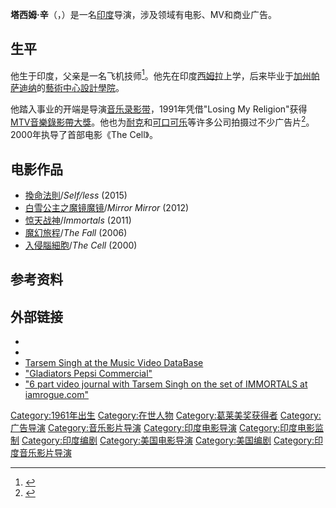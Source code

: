 {{noteTA
|G1=Movie
|G2=Show
|1=zh-tw:塔森·辛;zh-cn:塔西姆·辛;}}
{{Infobox person
| name            = 塔森·辛
| image           = Tarsem Singh at WonderCon 2011.jpg
| imagesize       =
| alt             =
| caption         = 2011年10月
| birth_name       = Tarsem Dhandwar Singh
| birth_date       = {{Birth date and age|1961|05|26}}
| birth_place      = 印度[[旁遮普邦|旁遮普邦]][[賈朗達爾|賈朗達爾]]
| othername       = Tarsem
| occupation      = 电影导演，监制，编剧
| yearsactive     = 1990年–现在
| spouse          =
| domesticpartner =
| website         = [http://www.tarsem.org www.tarsem.org]
}}

'''塔西姆·辛'''（{{lang-hi|Tarsem Dhandwar Singh}}，{{bd|1961年|5月26日||}}）是一名[[印度|印度]]导演，涉及领域有电影、MV和商业广告。

== 生平 ==
他生于印度，父亲是一名飞机技师<ref name="Patrick Goldstein">{{Cite web|url=http://articles.latimes.com/2007/jun/26/entertainment/et-goldstein26|title=A `Fall' no one wants to take|author=Patrick Goldstein|publisher=Los Angeles Times|accessdate=2011-10-17|archive-date=2016-03-03|archive-url=https://web.archive.org/web/20160303181022/http://articles.latimes.com/2007/jun/26/entertainment/et-goldstein26|dead-url=no}}</ref>。他先在印度[[西姆拉|西姆拉]]上学，后来毕业于[[加州|加州]][[帕萨迪纳_(加利福尼亚州)|帕萨迪纳]]的[[藝術中心設計學院|藝術中心設計學院]]。

他踏入事业的开端是导演[[音乐录影带|音乐录影带]]，1991年凭借"Losing My Religion"获得[[MTV音樂錄影帶大獎|MTV音樂錄影帶大獎]]。他也为[[耐克|耐克]]和[[可口可乐|可口可乐]]等许多公司拍摄过不少广告片<ref>{{Cite web|url=http://www.rediff.com/movies/2008/may/26singh.htm|title=Hindi movies often do not capture the beauty of India|author=Aseem Chhabra|publisher=Rediff.com|access-date=2011-10-17|archive-date=2016-03-03|archive-url=https://web.archive.org/web/20160303200355/http://www.rediff.com/movies/2008/may/26singh.htm|dead-url=no}}</ref>。2000年执导了首部电影《The Cell》。

== 电影作品 ==
* [[換命法則|換命法則]]/''Self/less'' (2015)
* [[白雪公主之魔镜魔镜|白雪公主之魔镜魔镜]]/''Mirror Mirror'' (2012)
* [[惊天战神|惊天战神]]/''Immortals'' (2011)
* [[魔幻旅程|魔幻旅程]]/''The Fall'' (2006)
* [[入侵腦細胞|入侵腦細胞]]/''The Cell'' (2000)

== 参考资料 ==
{{Reflist}}

== 外部链接 ==
* {{IMDb name|0802248}}
* {{Official website|http://www.tarsem.org}}
* [https://web.archive.org/web/20110527182700/http://www.mvdbase.com/tech.php?first=&last=Tarsem Tarsem Singh  at the Music Video DataBase]
* [http://www.youtube.com/watch?v=ofICNgc8lqU&feature=related "Gladiators Pepsi Commercial"] {{Wayback|url=http://www.youtube.com/watch?v=ofICNgc8lqU&feature=related |date=20160401080608 }}
* [https://web.archive.org/web/20100520105309/http://iamrogue.com/video_blog/onset/immortals-entry-1 "6 part video journal with Tarsem Singh on the set of IMMORTALS at iamrogue.com"]

{{塔森·辛}}
{{大不列颠奖}}
{{Authority control}}
{{DEFAULTSORT:Singh, Tarsem}}
[[Category:1961年出生|Category:1961年出生]]
[[Category:在世人物|Category:在世人物]]
[[Category:葛莱美奖获得者|Category:葛莱美奖获得者]]
[[Category:广告导演|Category:广告导演]]
[[Category:音乐影片导演|Category:音乐影片导演]]
[[Category:印度电影导演|Category:印度电影导演]]
[[Category:印度电影监制|Category:印度电影监制]]
[[Category:印度编剧|Category:印度编剧]]
[[Category:美国电影导演|Category:美国电影导演]]
[[Category:美国编剧|Category:美国编剧]]
[[Category:印度音乐影片导演|Category:印度音乐影片导演]]
